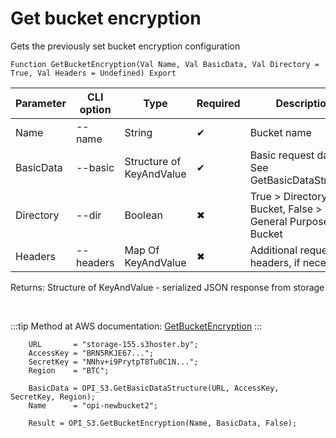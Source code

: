 ﻿---
sidebar_position: 5
---


# Get bucket encryption
 Gets the previously set bucket encryption configuration



`Function GetBucketEncryption(Val Name, Val BasicData, Val Directory = True, Val Headers = Undefined) Export`

  | Parameter | CLI option | Type | Required | Description |
  |-|-|-|-|-|
  | Name | --name | String | &#x2714; | Bucket name |
  | BasicData | --basic | Structure of KeyAndValue | &#x2714; | Basic request data. See GetBasicDataStructure |
  | Directory | --dir | Boolean | &#x2716; | True > Directory Bucket, False > General Purpose Bucket |
  | Headers | --headers | Map Of KeyAndValue | &#x2716; | Additional request headers, if necessary |

  
  Returns:  Structure of KeyAndValue - serialized JSON response from storage

<br/>

:::tip
Method at AWS documentation: [GetBucketEncryption](https://docs.aws.amazon.com/AmazonS3/latest/API/API_GetBucketEncryption.html)
:::
<br/>


```bsl title="1C:Enterprise/OneScript code example"
    URL       = "storage-155.s3hoster.by";
    AccessKey = "BRN5RKJE67...";
    SecretKey = "NNhv+i9PrytpT8Tu0C1N...";
    Region    = "BTC";

    BasicData = OPI_S3.GetBasicDataStructure(URL, AccessKey, SecretKey, Region);
    Name      = "opi-newbucket2";

    Result = OPI_S3.GetBucketEncryption(Name, BasicData, False);
```
 




